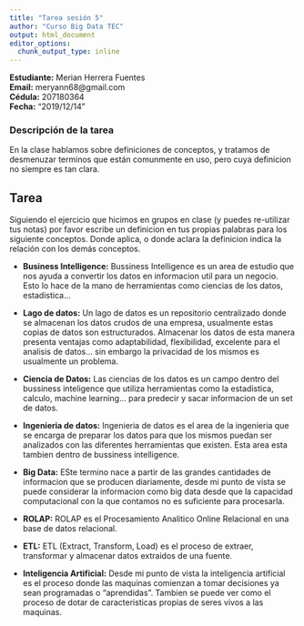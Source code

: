 ```yaml
---
title: "Tarea sesión 5"
author: "Curso Big Data TEC"
output: html_document
editor_options: 
  chunk_output_type: inline
---
```


**Estudiante:** Merian Herrera Fuentes <br>
**Email:** meryann68@gmail.com <br>
**Cédula:** 207180364 <br>
**Fecha:** "2019/12/14"

### Descripción de la tarea
En la clase hablamos sobre definiciones de conceptos, y tratamos de desmenuzar terminos que están comunmente en uso, pero cuya definicion no siempre es tan clara.

## Tarea

Siguiendo el ejercicio que hicimos en grupos en clase (y puedes re-utilizar tus notas) por favor escribe un definicion en tus propias palabras para los siguiente conceptos. Donde aplica, o donde aclara la definicion indica la relación con los demás conceptos.

 - **Business Intelligence:** Bussiness Intelligence es un area de estudio que nos ayuda a convertir los datos en informacion util para un negocio. Esto lo hace de la mano de herramientas como ciencias de los datos, estadistica...
 
 - **Lago de datos:** Un lago de datos es un repositorio centralizado donde se almacenan los datos crudos de una empresa, usualmente estas copias de datos son estructurados. Almacenar los datos de esta manera presenta ventajas como adaptabilidad, flexibilidad, excelente para el analisis de datos... sin embargo la privacidad de los mismos es usualmente un problema.
 
 - **Ciencia de Datos:** Las ciencias de los datos es un campo dentro del bussiness inteligence que utiliza herramientas como la estadistica, calculo, machine learning... para predecir y sacar informacion de un set de datos.
 
 - **Ingenieria de datos:** Ingenieria de datos es el area de la ingenieria que se encarga de preparar los datos para que los mismos puedan ser analizados con las diferentes herramientas que existen. Esta area esta tambien dentro de bussiness intelligence.
 
 - **Big Data:** ESte termino nace a partir de las grandes cantidades de informacion que se producen diariamente, desde mi punto de vista se puede considerar la informacion como big data desde que la capacidad computacional con la que contamos no es suficiente para procesarla.
 
 - **ROLAP:** ROLAP es el Procesamiento Analitico Online Relacional en una base de datos relacional. 
 
 - **ETL:** ETL (Extract, Transform, Load) es el proceso de extraer, transformar y almacenar datos extraidos de una fuente.
 
 - **Inteligencia Artificial:** Desde mi punto de vista la inteligencia artificial es el proceso donde las maquinas comienzan a tomar decisiones ya sean programadas o "aprendidas". Tambien se puede ver como el proceso de dotar de caracteristicas propias de seres vivos a las maquinas.
 
 
